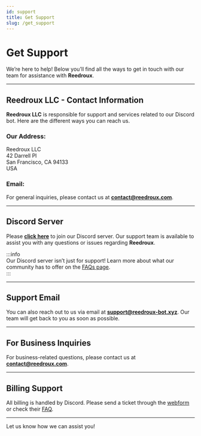 ---
id: support
title: Get Support
slug: /get_support
---

# Get Support  

We’re here to help! Below you’ll find all the ways to get in touch with our team for assistance with **Reedroux**.

---

## Reedroux LLC - Contact Information  

**Reedroux LLC** is responsible for support and services related to our Discord bot. Here are the different ways you can reach us.

### Our Address:  
Reedroux LLC  
42 Darrell Pl  
San Francisco, CA 94133  
USA  

### Email:  
For general inquiries, please contact us at **[contact@reedroux.com](mailto:contact@reedroux.com)**.

---

## Discord Server  

Please [**click here**](https://discord.com/invite/yourserverlink) to join our Discord server. Our support team is available to assist you with any questions or issues regarding **Reedroux**.

:::info  
Our Discord server isn’t just for support! Learn more about what our community has to offer on the [FAQs page](#).  
:::

---

## Support Email  

You can also reach out to us via email at **[support@reedroux-bot.xyz](mailto:support@reedroux-bot.xyz)**. Our team will get back to you as soon as possible.  

---

## For Business Inquiries  

For business-related questions, please contact us at **[contact@reedroux.com](mailto:contact@reedroux.com)**.

---

## Billing Support  

All billing is handled by Discord. Please send a ticket through the [webform](https://support.discord.com/) or check their [FAQ](https://support.discord.com/hc/en-us).  

---

Let us know how we can assist you!
